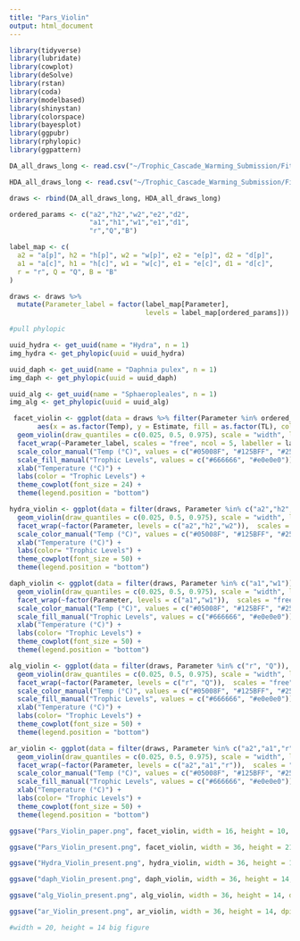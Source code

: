 ```yaml
---
title: "Pars_Violin"
output: html_document
---
```


```r
library(tidyverse)
library(lubridate)
library(cowplot)
library(deSolve)
library(rstan)
library(coda)
library(modelbased)
library(shinystan)
library(colorspace)
library(bayesplot)
library(ggpubr)
library(rphylopic)
library(ggpattern)
```

```r
DA_all_draws_long <- read.csv("~/Trophic_Cascade_Warming_Submission/Fitting Output/Draws/DA_all_draws_long.csv")

HDA_all_draws_long <- read.csv("~/Trophic_Cascade_Warming_Submission/Fitting Output/Draws/HDA_all_draws_long.csv")
```

```r
draws <- rbind(DA_all_draws_long, HDA_all_draws_long)
```

```r
ordered_params <- c("a2","h2","w2","e2","d2", 
                    "a1","h1","w1","e1","d1",
                    "r","Q","B")

label_map <- c(
  a2 = "a[p]", h2 = "h[p]", w2 = "w[p]", e2 = "e[p]", d2 = "d[p]",
  a1 = "a[c]", h1 = "h[c]", w1 = "w[c]", e1 = "e[c]", d1 = "d[c]",
  r = "r", Q = "Q", B = "B"
)

```

```r
draws <- draws %>%
  mutate(Parameter_label = factor(label_map[Parameter],
                                  levels = label_map[ordered_params]))
```
```r
#pull phylopic

uuid_hydra <- get_uuid(name = "Hydra", n = 1)
img_hydra <- get_phylopic(uuid = uuid_hydra)

uuid_daph <- get_uuid(name = "Daphnia pulex", n = 1)
img_daph <- get_phylopic(uuid = uuid_daph)

uuid_alg <- get_uuid(name = "Sphaeropleales", n = 1)
img_alg <- get_phylopic(uuid = uuid_alg)
```

```r
 facet_violin <- ggplot(data = draws %>% filter(Parameter %in% ordered_params),
       aes(x = as.factor(Temp), y = Estimate, fill = as.factor(TL), color = as.factor(Temp))) +
  geom_violin(draw_quantiles = c(0.025, 0.5, 0.975), scale = "width", lwd = 1) +
  facet_wrap(~Parameter_label, scales = "free", ncol = 5, labeller = label_parsed) +
  scale_color_manual("Temp (°C)", values = c("#05008F", "#125BFF", "#25FFDF", "#FEE000", "#FE6100")) +
  scale_fill_manual("Trophic Levels", values = c("#666666", "#e0e0e0")) +
  xlab("Temperature (°C)") +
  labs(color = "Trophic Levels") +
  theme_cowplot(font_size = 24) +
  theme(legend.position = "bottom")

```


```r
hydra_violin <- ggplot(data = filter(draws, Parameter %in% c("a2","h2","w2")),  aes(x=as.factor(Temp), y= Estimate, color = as.factor(Temp))) +
  geom_violin(draw_quantiles = c(0.025, 0.5, 0.975), scale = "width", lwd = 3) +
  facet_wrap(~factor(Parameter, levels = c("a2","h2","w2")),  scales = "free", ncol = 3) +
  scale_color_manual("Temp (°C)", values = c("#05008F", "#125BFF", "#25FFDF", "#FEE000", "#FE6100")) +
  xlab("Temperature (°C)") +
  labs(color= "Trophic Levels") +
  theme_cowplot(font_size = 50) +
  theme(legend.position = "bottom")
```

```r
daph_violin <- ggplot(data = filter(draws, Parameter %in% c("a1","w1")), aes(x=as.factor(Temp), y= Estimate, fill = as.factor(TL), color = as.factor(Temp))) +
  geom_violin(draw_quantiles = c(0.025, 0.5, 0.975), scale = "width", lwd = 3) +
  facet_wrap(~factor(Parameter, levels = c("a1","w1")),  scales = "free", ncol = 2) +
  scale_color_manual("Temp (°C)", values = c("#05008F", "#125BFF", "#25FFDF", "#FEE000", "#FE6100")) +
  scale_fill_manual("Trophic Levels", values = c("#666666", "#e0e0e0")) +
  xlab("Temperature (°C)") +
  labs(color= "Trophic Levels") +
  theme_cowplot(font_size = 50) +
  theme(legend.position = "bottom")
```

```r
alg_violin <- ggplot(data = filter(draws, Parameter %in% c("r", "Q")), aes(x=as.factor(Temp), y= Estimate, fill = as.factor(TL), color = as.factor(Temp))) +
  geom_violin(draw_quantiles = c(0.025, 0.5, 0.975), scale = "width", lwd = 3) +
  facet_wrap(~factor(Parameter, levels = c("r", "Q")),  scales = "free", ncol = 3) +
  scale_color_manual("Temp (°C)", values = c("#05008F", "#125BFF", "#25FFDF", "#FEE000", "#FE6100")) +
  scale_fill_manual("Trophic Levels", values = c("#666666", "#e0e0e0")) +
  xlab("Temperature (°C)") +
  labs(color= "Trophic Levels") +
  theme_cowplot(font_size = 50) +
  theme(legend.position = "bottom")
```

```r
ar_violin <- ggplot(data = filter(draws, Parameter %in% c("a2","a1","r")), aes(x=as.factor(Temp), y= Estimate, fill = as.factor(TL), color = as.factor(Temp))) +
  geom_violin(draw_quantiles = c(0.025, 0.5, 0.975), scale = "width", lwd = 3) +
  facet_wrap(~factor(Parameter, levels = c("a2","a1","r")),  scales = "free", ncol = 3) +
  scale_color_manual("Temp (°C)", values = c("#05008F", "#125BFF", "#25FFDF", "#FEE000", "#FE6100")) +
  scale_fill_manual("Trophic Levels", values = c("#666666", "#e0e0e0")) +
  xlab("Temperature (°C)") +
  labs(color= "Trophic Levels") +
  theme_cowplot(font_size = 50) +
  theme(legend.position = "bottom")
```




```r
ggsave("Pars_Violin_paper.png", facet_violin, width = 16, height = 10, dpi = 600)

ggsave("Pars_Violin_present.png", facet_violin, width = 36, height = 21, dpi = 800)

ggsave("Hydra_Violin_present.png", hydra_violin, width = 36, height = 14, dpi = 800)

ggsave("daph_Violin_present.png", daph_violin, width = 36, height = 14, dpi = 800)

ggsave("alg_Violin_present.png", alg_violin, width = 36, height = 14, dpi = 800)

ggsave("ar_Violin_present.png", ar_violin, width = 36, height = 14, dpi = 500)

#width = 20, height = 14 big figure
```

